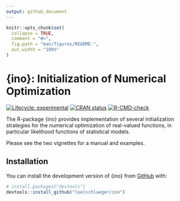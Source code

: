 ```yaml
---
output: github_document
---
```


<!-- README.md is generated from README.Rmd. Please edit that file -->

```r
knitr::opts_chunk$set(
  collapse = TRUE,
  comment = "#>",
  fig.path = "man/figures/README-",
  out.width = "100%"
)
```

# {ino}: Initialization of Numerical Optimization

<!-- badges: start -->
[![Lifecycle: experimental](https://img.shields.io/badge/lifecycle-experimental-orange.svg)](https://lifecycle.r-lib.org/articles/stages.html#experimental)
[![CRAN status](https://www.r-pkg.org/badges/version/ino)](https://CRAN.R-project.org/package=ino)
[![R-CMD-check](https://github.com/loelschlaeger/ino/workflows/R-CMD-check/badge.svg)](https://github.com/loelschlaeger/ino/actions)
<!-- badges: end -->

The R-package {ino} provides implementation of several initialization strategies for the numerical optimization of real-valued functions, in particular likelihood functions of statistical models.

Please see the two vignettes for a manual and examples.

## Installation

You can install the development version of {ino} from [GitHub](https://github.com/) with:

``` r
# install.packages("devtools")
devtools::install_github("loelschlaeger/ino")
```

